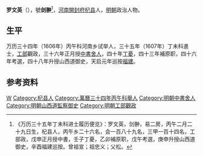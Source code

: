 '''罗文英'''（{{bd|？||？||}}），號'''剑翀'''<ref>《万历三十五年丁未科进士履历便览》：罗文英，剑翀，易二房，丙午二月二十九日生，杞县人，丙午乡二十六名，会一百八十九名，三甲一百十四名，工部政，戊申正月授中書，壬子丁憂，乙卯補原职，戊午考選，庚申升授山西道御史，辛酉福建巡按。曾祖宣；祖忠义；父松。</ref>，[[河南|河南]][[開封府|開封府]][[杞县|杞县]]人，[[明朝|明朝]]政治人物。

== 生平 ==
万历三十四年（1606年）丙午科河南乡试举人，三十五年（1607年）丁未科進士，[[工部|工部]]觀政，三十六年正月授[[中書舍人|中書舍人]]，四十年[[丁憂|丁憂]]，四十三年補原职，四十六年考選，四十八年升授山西道御史，天启元年巡按[[福建|福建]]。

==参考资料==
{{reflist}}

{{萬曆三十五年丁未科殿試金榜}}

{{Authority control}}

{{DEFAULTSORT:}}
[[Category:罗姓|W]]
[[Category:杞县人|Category:杞县人]]
[[Category:萬曆三十四年丙午科舉人|Category:萬曆三十四年丙午科舉人]]
[[Category:明朝中書舍人|Category:明朝中書舍人]]
[[Category:明朝山西道監察御史|Category:明朝山西道監察御史]]
[[Category:明朝工部觀政|Category:明朝工部觀政]]


{{明朝人物小作品}}